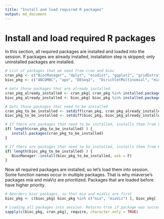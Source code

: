 ```yaml
---
title: "Install and load required R packages"
output: md_document
---
```


# Install and load required R packages

In this section, all required packages are installed and loaded into the session.
If packages are already installed, installation step is skipped; only uninstalled
packages are installed. 

```r
# List of packages that we need from cran and bioc 
cran_pkg <- c("BiocManager", "dplyr", "ecodist", "ggplot2", "gridExtra", "knitr", "vegan")
bioc_pkg <- c("ANCOMBC", "ape", "DESeq2",  "DirichletMultinomial", "mia", "miaViz")

# Gets those packages that are already installed
cran_pkg_already_installed <- cran_pkg[ cran_pkg %in% installed.packages() ]
bioc_pkg_already_installed <- bioc_pkg[ bioc_pkg %in% installed.packages() ]

# Gets those packages that need to be installed
cran_pkg_to_be_installed <- setdiff(cran_pkg, cran_pkg_already_installed)
bioc_pkg_to_be_installed <- setdiff(bioc_pkg, bioc_pkg_already_installed)
```

```r
# If there are packages that need to be installed, installs them from CRAN
if( length(cran_pkg_to_be_installed) ) {
   install.packages(cran_pkg_to_be_installed)
}
```

```r
# If there are packages that need to be installed, installs them from Bioconductor
if( length(bioc_pkg_to_be_installed) ) {
   BiocManager::install(bioc_pkg_to_be_installed, ask = F)
}
```
 
Now all required packages are installed, so let's load them into session.
Some function names occur in multiple packages. That is why miaverse's packages
mia and miaViz are prioritized. Packages that are loaded before have higher priority.

```r
# Reorders bioc packages, so that mia and miaViz are first
bioc_pkg <- c(bioc_pkg[ bioc_pkg %in% c("mia", "miaViz") ], bioc_pkg[ !bioc_pkg %in% c("mia", "miaViz") ] ) 

# Loading all packages into session. Returns true if package was successfully loaded.
sapply(c(bioc_pkg, cran_pkg), require, character.only = TRUE)
```
 